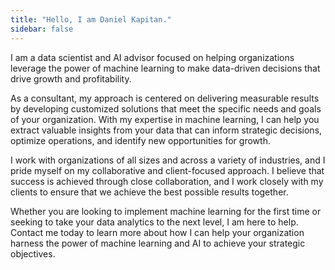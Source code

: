 ```yaml
---
title: "Hello, I am Daniel Kapitan."
sidebar: false
---
```


I am a data scientist and AI advisor focused on helping organizations leverage the power of machine learning to make data-driven decisions that drive growth and profitability.

As a consultant, my approach is centered on delivering measurable results by developing customized solutions that meet the specific needs and goals of your organization. With my expertise in machine learning, I can help you extract valuable insights from your data that can inform strategic decisions, optimize operations, and identify new opportunities for growth.

I work with organizations of all sizes and across a variety of industries, and I pride myself on my collaborative and client-focused approach. I believe that success is achieved through close collaboration, and I work closely with my clients to ensure that we achieve the best possible results together.

Whether you are looking to implement machine learning for the first time or seeking to take your data analytics to the next level, I am here to help. Contact me today to learn more about how I can help your organization harness the power of machine learning and AI to achieve your strategic objectives.
